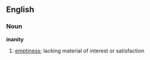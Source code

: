 ==English==
===Noun===
'''inanity'''
#[[empty|emptiness]]; lacking material of interest or satisfaction